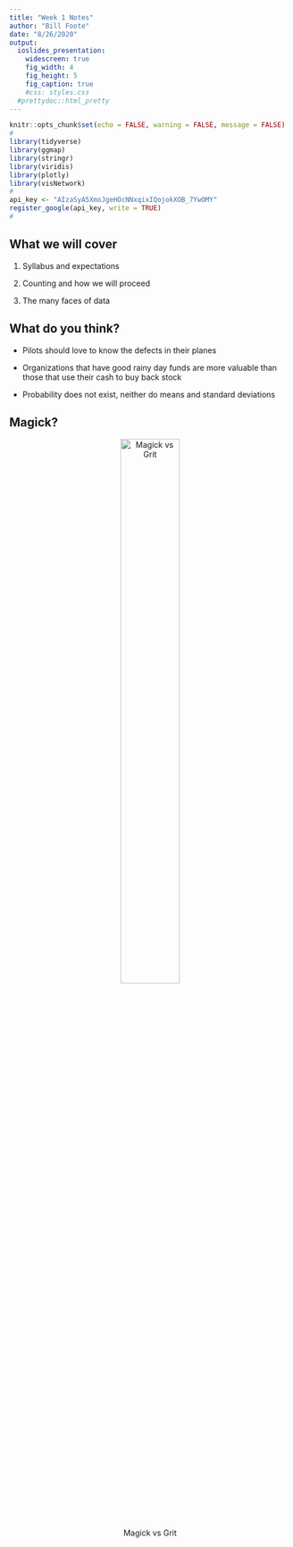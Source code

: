 ---
title: "Week 1 Notes"
author: "Bill Foote"
date: "8/26/2020"
output:
  ioslides_presentation:
    widescreen: true
    fig_width: 4
    fig_height: 5
    fig_caption: true
    #css: styles.css
  #prettydoc::html_pretty
---

```{r setup, include=FALSE}
knitr::opts_chunk$set(echo = FALSE, warning = FALSE, message = FALSE)
#
library(tidyverse)
library(ggmap)
library(stringr)
library(viridis)
library(plotly)
library(visNetwork)
#
api_key <- "AIzaSyA5XmoJgeHOcNNxqixIQojokXOB_7YwOMY"
register_google(api_key, write = TRUE)
#

```

## What we will cover

1. Syllabus and expectations

2. Counting and how we will proceed

3. The many faces of data

## What do you think?

- Pilots should love to know the defects in their planes

- Organizations that have good rainy day funds are more valuable than those that use their cash to buy back stock

- Probability does not exist, neither do means and standard deviations

## Magick?

<center>
  ![Magick vs Grit](magick.jpg){ width=50% }
</center>
